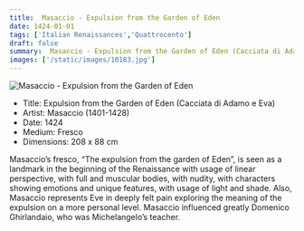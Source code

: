 ```yaml
---
title:  Masaccio - Expulsion from the Garden of Eden
date: 1424-01-01
tags: ['Italian Renaissances','Quattrocento']
draft: false
summary:  Masaccio - Expulsion from the Garden of Eden (Cacciata di Adamo e Eva)
images: ['/static/images/10183.jpg']
---
```


![ Masaccio - Expulsion from the Garden of Eden](/static/images/10183.jpg)

* Title: Expulsion from the Garden of Eden (Cacciata di Adamo e Eva)
* Artist:  Masaccio (1401-1428)
* Date: 1424
* Medium: Fresco
* Dimensions:  208 x 88 cm

Masaccio’s fresco, “The expulsion from the garden of Eden”, is seen as a landmark in the beginning of the Renaissance with usage of linear perspective, with full and muscular bodies, with nudity, with characters showing emotions and unique features, with usage of light and shade. Also, Masaccio represents Eve in  deeply felt pain exploring the meaning of the expulsion on a more personal level. Masaccio influenced greatly Domenico Ghirlandaio, who was Michelangelo’s teacher.
